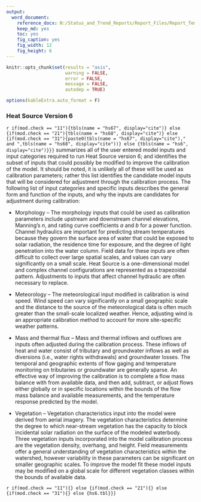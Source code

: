 ```yaml
---
output: 
  word_document:
    reference_docx: N:/Status_and_Trend_Reports/Report_Files/Report_Template.docx
    keep_md: yes
    toc: yes
    fig_caption: yes
    fig_width: 12
    fig_height: 6
---
```


```r

knitr::opts_chunk$set(results = "asis",
                      warning = FALSE,
                      error = FALSE,
                      message = FALSE,
                      autodep = TRUE)

options(kableExtra.auto_format = F)

```

### Heat Source Version 6

`r if(mod.check == "11"){tbls(name = "hs67", display="cite")} else {if(mod.check == "21"){tbls(name = "hs68", display="cite")} else {if(mod.check == "31"){paste0(tbls(name = "hs67", display="cite")," and ",tbls(name = "hs68", display="cite"))} else {tbls(name = "hs6", display="cite")}}}` summarizes all of the user entered model inputs and input categories required to run Heat Source version 6; and identifies the subset of inputs that could possibly be modified to improve the calibration of the model. It should be noted, it is unlikely all of these will be used as calibration parameters; rather this list identifies the candidate model inputs that will be considered for adjustment through the calibration process.
The following list of input categories and specific inputs describes the general form and function of the inputs, and why the inputs are candidates for adjustment during calibration:

*	Morphology – The morphology inputs that could be used as calibration parameters include upstream and downstream channel elevations, Manning’s *n*, and rating curve coefficients *a* and *b* for a power function. Channel hydraulics are important for predicting stream temperatures because they govern the surface area of water that could be exposed to solar radiation, the residence time for exposure, and the degree of light penetration into the water column. Field data for these inputs are often difficult to collect over large spatial scales, and values can vary significantly on a small scale. Heat Source is a one-dimensional model and complex channel configurations are represented as a trapezoidal pattern. Adjustments to inputs that affect channel hydraulic are often necessary to replace.    

*	Meteorology – The meteorological input modified in calibration is wind speed. Wind speed can vary significantly on a small geographic scale and the distance to the source of the meteorological data is often much greater than the small-scale localized weather. Hence, adjusting wind is an appropriate calibration method to account for more site-specific weather patterns.    

*	Mass and thermal flux – Mass and thermal inflows and outflows are inputs often adjusted during the calibration process. These inflows of heat and water consist of tributary and groundwater inflows as well as diversions (i.e., water rights withdrawals) and groundwater losses. The temporal and geographic extents of flow gaging and temperature monitoring on tributaries or groundwater are generally sparse. An effective way of improving the calibration is to complete a flow mass balance with from available data, and then add, subtract, or adjust flows either globally or in specific locations within the bounds of the flow mass balance and available measurements, and the temperature response predicted by the model.    

*	Vegetation – Vegetation characteristics input into the model were derived from aerial imagery. The vegetation characteristics determine the degree to which near-stream vegetation has the capacity to block incidental solar radiation on the surface of the modeled waterbody. Three vegetation inputs incorporated into the model calibration process are the vegetation density, overhang, and height. Field measurements offer a general understanding of vegetation characteristics within the watershed, however variability in these parameters can be significant on smaller geographic scales. To improve the model fit these model inputs may be modified on a global scale for different vegetation classes within the bounds of available data.

`r if(mod.check == "11"){} else {if(mod.check == "21"){} else {if(mod.check == "31"){} else {hs6.tbl}}}`

